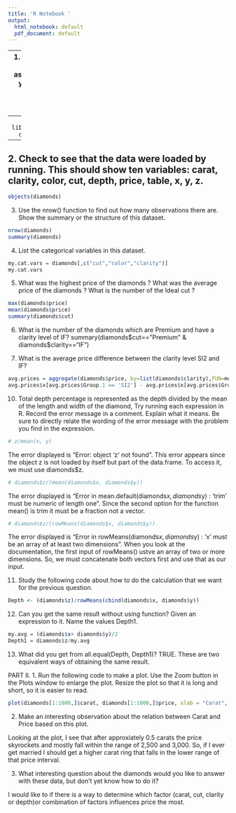 ```yaml
---
title: 'R Notebook '
output:
  html_notebook: default
  pdf_document: default
---
```

---
 1. Load the data for this assignment into your R session with the following command:
---
```r
library(ggplot2)
data(diamonds)
```
---
 2. Check to see that the data were loaded by running. This should show ten variables:  carat, clarity, color, cut, depth,  price, table, x, y, z.
---
```r
objects(diamonds)
```

3. Use the nrow() function to find out how many observations there are. Show the summary or the structure of this dataset.
```r
nrow(diamonds)
summary(diamonds)
```
4. List the categorical variables in this dataset.

```r
my.cat.vars = diamonds[,c("cut","color","clarity")]
my.cat.vars
```
5. What was the highest price of the diamonds ? What was the average price of the diamonds ? What is the number of the Ideal cut ?

```r
max(diamonds$price)
mean(diamonds$price)
summary(diamonds$cut)
```
6. What is the number of the diamonds which are Premium and have a clarity level of IF?
summary(diamonds$cut=="Premium" & diamonds$clarity=="IF")

9. What is the average price difference between the clarity level SI2 and IF?

```r
avg.prices = aggregate(diamonds$price, by=list(diamonds$clarity),FUN=mean)
avg.prices$x[avg.prices$Group.1 == 'SI2'] - avg.prices$x[avg.prices$Group.1 == 'IF']
```

10. Total depth percentage is represented as the depth divided by the mean of the length and width of the diamond, 
Try running each expression in R. Record the error message in a comment. Explain what it means. Be sure to directly relate the wording of the error message with the problem you find in the expression.

```r
# z/mean(x, y)
```
The error displayed is  "Error: object 'z' not found". This error appears since the object z is not loaded by itself but part of the data.frame. To access it, we must use diamonds$z.

```r
# diamonds$z/(mean(diamonds$x, diamonds$y))
```
The error displayed is "Error in mean.default(diamonds$x, diamonds$y) : 'trim' must be numeric of length one". Since the second option for the function mean() is trim it must be a fraction not a vector. 

```r
# diamonds$z/(rowMeans(diamonds$x, diamonds$y))
```

The error displayed is "Error in rowMeans(diamonds$x, diamonds$y) : 'x' must be an array of at least two dimensions". When you look at the documentation, the first input of rowMeans() ustve an array of two or more dimensions. So, we must concatenate both vectors first and use that as our input.

11. Study the following code about how to do the calculation that we want for the previous question.

```r
Depth <- (diamonds$z)/rowMeans(cbind(diamonds$x, diamonds$y))
```
12. Can you get the same result without using function? Given an expression to it.  Name the values Depth1.

```r
my.avg = (diamonds$x+ diamonds$y)/2
Depth1 = diamonds$z/my.avg
```

13. What did you get from all.equal(Depth, Depth1)? TRUE. These are two equivalent ways of obtaining the same result. 

PART II. 
1. Run the following code to make a plot. Use the Zoom button in the Plots window to enlarge the plot. Resize the plot so that it is long and short, so it is easier to read.

```r
plot(diamonds[1:1000,]$carat, diamonds[1:1000,]$price, xlab = "Carat", ylab = "Price", main = "Carat vs Price")
```

 
2. Make an interesting observation about the relation between Carat and Price based on this plot. 

Looking at the plot, I see that after approxiately 0.5 carats the price skyrockets and mostly fall within the range of  2,500 and 3,000. So, if I ever get married I should get a higher carat ring that falls in the lower range of that price interval.

3. What interesting question about the diamonds would you like to answer with these data, but don't yet know 
how to do it? 

I would like to if there is a way to determine which factor (carat, cut, clarity or depth)or combination of factors influences price the most.
